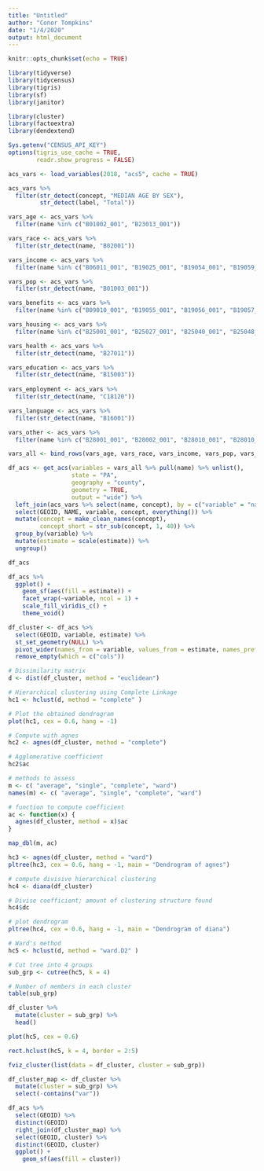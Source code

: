 ```yaml
---
title: "Untitled"
author: "Conor Tompkins"
date: "1/4/2020"
output: html_document
---
```


```r
knitr::opts_chunk$set(echo = TRUE)
```

```r
library(tidyverse)
library(tidycensus)
library(tigris)
library(sf)
library(janitor)

library(cluster)
library(factoextra)
library(dendextend)
```

```r
Sys.getenv("CENSUS_API_KEY")
options(tigris_use_cache = TRUE,
        readr.show_progress = FALSE)
```

```r
acs_vars <- load_variables(2018, "acs5", cache = TRUE)
```

```r
acs_vars %>% 
  filter(str_detect(concept, "MEDIAN AGE BY SEX"),
         str_detect(label, "Total"))

vars_age <- acs_vars %>% 
  filter(name %in% c("B01002_001", "B23013_001"))

vars_race <- acs_vars %>% 
  filter(str_detect(name, "B02001"))

vars_income <- acs_vars %>% 
  filter(name %in% c("B06011_001", "B19025_001", "B19054_001", "B19059_001"))

vars_pop <- acs_vars %>% 
  filter(str_detect(name, "B01003_001"))

vars_benefits <- acs_vars %>% 
  filter(name %in% c("B09010_001", "B19055_001", "B19056_001", "B19057_001", "B19058_001", "B22001_001"))

vars_housing <- acs_vars %>% 
  filter(name %in% c("B25001_001", "B25027_001", "B25040_001", "B25048_001", "B25051_001", "B25070_001", "B25074_001", "B25104_001"))

vars_health <- acs_vars %>% 
  filter(str_detect(name, "B27011"))

vars_education <- acs_vars %>% 
  filter(str_detect(name, "B15003"))
         
vars_employment <- acs_vars %>% 
  filter(str_detect(name, "C18120"))

vars_language <- acs_vars %>% 
  filter(str_detect(name, "B16001"))

vars_other <- acs_vars %>% 
  filter(name %in% c("B28001_001", "B28002_001", "B28010_001", "B28010_007", "B28011_002", "B28011_008"))

vars_all <- bind_rows(vars_age, vars_race, vars_income, vars_pop, vars_benefits, vars_housing, vars_health, vars_education, vars_employment, vars_language, vars_other)
```

```r
df_acs <- get_acs(variables = vars_all %>% pull(name) %>% unlist(),
                  state = "PA",
                  geography = "county",
                  geometry = TRUE,
                  output = "wide") %>% 
  left_join(acs_vars %>% select(name, concept), by = c("variable" = "name")) %>% 
  select(GEOID, NAME, variable, concept, everything()) %>% 
  mutate(concept = make_clean_names(concept),
         concept_short = str_sub(concept, 1, 40)) %>% 
  group_by(variable) %>% 
  mutate(estimate = scale(estimate)) %>% 
  ungroup()
```

```r
df_acs
```

```r
df_acs %>% 
  ggplot() +
    geom_sf(aes(fill = estimate)) +
    facet_wrap(~variable, ncol = 1) +
    scale_fill_viridis_c() +
    theme_void()
```

```r
df_cluster <- df_acs %>% 
  select(GEOID, variable, estimate) %>% 
  st_set_geometry(NULL) %>% 
  pivot_wider(names_from = variable, values_from = estimate, names_prefix = "var_") %>% 
  remove_empty(which = c("cols"))
```

```r
# Dissimilarity matrix
d <- dist(df_cluster, method = "euclidean")

# Hierarchical clustering using Complete Linkage
hc1 <- hclust(d, method = "complete" )

# Plot the obtained dendrogram
plot(hc1, cex = 0.6, hang = -1)

```

```r
# Compute with agnes
hc2 <- agnes(df_cluster, method = "complete")

# Agglomerative coefficient
hc2$ac
```

```r
# methods to assess
m <- c( "average", "single", "complete", "ward")
names(m) <- c( "average", "single", "complete", "ward")

# function to compute coefficient
ac <- function(x) {
  agnes(df_cluster, method = x)$ac
}

map_dbl(m, ac)
```

```r
hc3 <- agnes(df_cluster, method = "ward")
pltree(hc3, cex = 0.6, hang = -1, main = "Dendrogram of agnes") 
```

```r
# compute divisive hierarchical clustering
hc4 <- diana(df_cluster)

# Divise coefficient; amount of clustering structure found
hc4$dc

# plot dendrogram
pltree(hc4, cex = 0.6, hang = -1, main = "Dendrogram of diana")
```

```r
# Ward's method
hc5 <- hclust(d, method = "ward.D2" )

# Cut tree into 4 groups
sub_grp <- cutree(hc5, k = 4)

# Number of members in each cluster
table(sub_grp)
```

```r
df_cluster %>%
  mutate(cluster = sub_grp) %>%
  head()
```

```r
plot(hc5, cex = 0.6)
```

```r
rect.hclust(hc5, k = 4, border = 2:5)
```

```r
fviz_cluster(list(data = df_cluster, cluster = sub_grp))
```

```r
df_cluster_map <- df_cluster %>%
  mutate(cluster = sub_grp) %>% 
  select(-contains("var"))

df_acs %>% 
  select(GEOID) %>% 
  distinct(GEOID)
  right_join(df_cluster_map) %>%  
  select(GEOID, cluster) %>% 
  distinct(GEOID, cluster)
  ggplot() +
    geom_sf(aes(fill = cluster))
```
